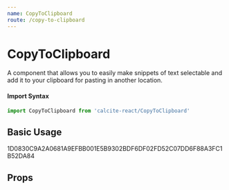 ```yaml
---
name: CopyToClipboard
route: /copy-to-clipboard
---
```




# CopyToClipboard

A component that allows you to easily make snippets of text selectable and add
it to your clipboard for pasting in another location.

#### Import Syntax

```js
import CopyToClipboard from 'calcite-react/CopyToClipboard'
```

## Basic Usage

<Playground>
  <CopyToClipboard>
    1D0830C9A2A0681A9EFBB001E5B9302BDF6DF02FD52C07DD6F88A3FC1B52DA84
  </CopyToClipboard>
</Playground>

## Props

<PropsTable of={CopyToClipboard} />
